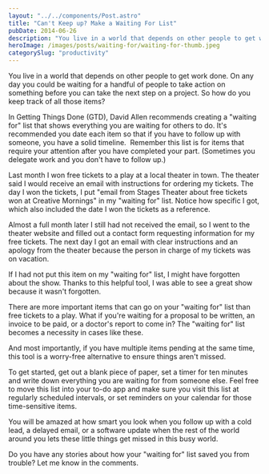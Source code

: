 ```yaml
---
layout: "../../components/Post.astro"
title: "Can't Keep up? Make a Waiting For List"
pubDate: 2014-06-26
description: "You live in a world that depends on other people to get work done. On any day you could be waiting for a handful of people to take action"
heroImage: /images/posts/waiting-for/waiting-for-thumb.jpeg
categorySlug: "productivity"
---
```


You live in a world that depends on other people to get work done. On any day you could be waiting for a handful of people to take action on something before you can take the next step on a project. So how do you keep track of all those items?

In Getting Things Done (GTD), David Allen recommends creating a "waiting for" list that shows everything you are waiting for others to do. It's recommended you date each item so that if you have to follow up with someone, you have a solid timeline.  Remember this list is for items that require your attention after you have completed your part. (Sometimes you delegate work and you don't have to follow up.)

Last month I won free tickets to a play at a local theater in town. The theater said I would receive an email with instructions for ordering my tickets. The day I won the tickets, I put "email from Stages Theater about free tickets won at Creative Mornings" in my "waiting for" list. Notice how specific I got, which also included the date I won the tickets as a reference.

Almost a full month later I still had not received the email, so I went to the theater website and filled out a contact form requesting information for my free tickets. The next day I got an email with clear instructions and an apology from the theater because the person in charge of my tickets was on vacation.

If I had not put this item on my "waiting for" list, I might have forgotten about the show. Thanks to this helpful tool, I was able to see a great show because it wasn't forgotten.

There are more important items that can go on your "waiting for" list than free tickets to a play. What if you're waiting for a proposal to be written, an invoice to be paid, or a doctor's report to come in? The "waiting for" list becomes a necessity in cases like these.

And most importantly, if you have multiple items pending at the same time, this tool is a worry-free alternative to ensure things aren't missed.

To get started, get out a blank piece of paper, set a timer for ten minutes and write down everything you are waiting for from someone else. Feel free to move this list into your to-do app and make sure you visit this list at regularly scheduled intervals, or set reminders on your calendar for those time-sensitive items.

You will be amazed at how smart you look when you follow up with a cold lead, a delayed email, or a software update when the rest of the world around you lets these little things get missed in this busy world.

Do you have any stories about how your "waiting for" list saved you from trouble? Let me know in the comments.
